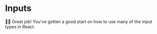 # Inputs

<EpicVideo url="https://www.epicreact.dev/workshops/react-fundamentals/dad-joke-break-inputs" />

👨‍💼 Great job! You've gotten a good start on how to use many of the input types
in React.
